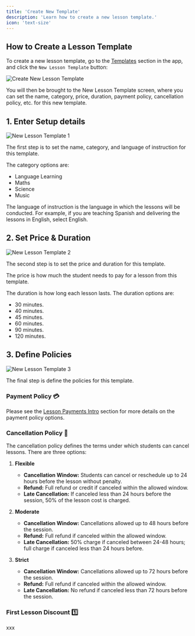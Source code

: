 ```yaml
---
title: 'Create New Template'
description: 'Learn how to create a new lesson template.'
icon: 'text-size'
---
```


## How to Create a Lesson Template

To create a new lesson template, go to the [Templates](https://platform.tutoros.app/lesson-templates) section in the app, and click the `New Lesson Template` button:

![Create New Lesson Template](/images/create-new-template.png)

You will then be brought to the New Lesson Template screen, where you can set the name, category, price, duration, payment policy, cancellation policy, etc. for this new template.

## 1. Enter Setup details

![New Lesson Template 1](/images/new-template-1.png)

The first step is to set the name, category, and language of instruction for this template.

The category options are:

- Language Learning
- Maths
- Science
- Music

The language of instruction is the language in which the lessons will be conducted. For example, if you are teaching Spanish and delivering the lessons in English, select English. 

## 2. Set Price & Duration

![New Lesson Template 2](/images/new-template-2.png)

The second step is to set the price and duration for this template.

The price is how much the student needs to pay for a lesson from this template.

The duration is how long each lesson lasts. The duration options are:

- 30 minutes.
- 40 minutes.
- 45 minutes.
- 60 minutes.
- 90 minutes.
- 120 minutes.

## 3. Define Policies

![New Lesson Template 3](/images/new-template-3.png)

The final step is define the policies for this template.

### Payment Policy 💳

Please see the [Lesson Payments Intro](/payments/payments-intro) section for more details on the payment policy options.

### Cancellation Policy 🔁

The cancellation policy defines the terms under which students can cancel lessons. There are three options:

1. **Flexible**
   - **Cancellation Window:** Students can cancel or reschedule up to 24 hours before the lesson without penalty.
   - **Refund:** Full refund or credit if canceled within the allowed window.
   - **Late Cancellation:** If canceled less than 24 hours before the session, 50% of the lesson cost is charged.

2. **Moderate**
   - **Cancellation Window:** Cancellations allowed up to 48 hours before the session.
   - **Refund:** Full refund if canceled within the allowed window.
   - **Late Cancellation:** 50% charge if canceled between 24-48 hours; full charge if canceled less than 24 hours before.

3. **Strict**
   - **Cancellation Window:** Cancellations allowed up to 72 hours before the session.
   - **Refund:** Full refund if canceled within the allowed window.
   - **Late Cancellation:** No refund if canceled less than 72 hours before the session.

### First Lesson Discount 1️⃣

xxx